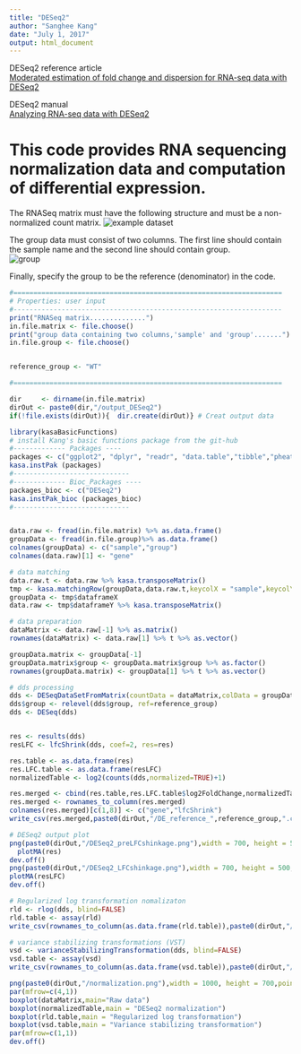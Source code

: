 ```yaml
---
title: "DESeq2"
author: "Sanghee Kang"
date: "July 1, 2017"
output: html_document
---
```

DESeq2 reference article   
[Moderated estimation of fold change and dispersion for RNA-seq data with DESeq2](https://genomebiology.biomedcentral.com/articles/10.1186/s13059-014-0550-8)

DESeq2 manual   
[Analyzing RNA-seq data with DESeq2](https://www.bioconductor.org/packages/devel/bioc/vignettes/DESeq2/inst/doc/DESeq2.html#input-data)  


# This code provides RNA sequencing normalization data and computation of differential expression.  
The RNASeq matrix must have the following structure and must be a non-normalized count matrix.
![example dataset](Figures/DESeq2_geneMatrix.png)  

The group data must consist of two columns. The first line should contain the sample name and the second line should contain group.  
![group](Figures/DESeq2_group.png)

  
Finally, specify the group to be the reference (denominator) in the code.  

```r
#===================================================================
# Properties: user input
#-------------------------------------------------------------------
print("RNASeq matrix..............")
in.file.matrix <- file.choose()
print("group data containing two columns,'sample' and 'group'.......")
in.file.group <- file.choose()


reference_group <- "WT"

#===================================================================

dir     <- dirname(in.file.matrix)
dirOut <- paste0(dir,"/output_DESeq2")
if(!file.exists(dirOut)){  dir.create(dirOut)} # Creat output data

library(kasaBasicFunctions)
# install Kang's basic functions package from the git-hub
#------------- Packages ----
packages <- c("ggplot2", "dplyr", "readr", "data.table","tibble","pheatmap")
kasa.instPak (packages)
#-----------------------------
#------------- Bioc_Packages ----
packages_bioc <- c("DESeq2")
kasa.instPak_bioc (packages_bioc)
#-----------------------------


data.raw <- fread(in.file.matrix) %>% as.data.frame()
groupData <- fread(in.file.group)%>% as.data.frame()
colnames(groupData) <- c("sample","group")
colnames(data.raw)[1] <- "gene"

# data matching
data.raw.t <- data.raw %>% kasa.transposeMatrix()
tmp <- kasa.matchingRow(groupData,data.raw.t,keycolX = "sample",keycolY ="sample")
groupData <- tmp$dataframeX
data.raw <- tmp$dataframeY %>% kasa.transposeMatrix()

# data preparation
dataMatrix <- data.raw[-1] %>% as.matrix()
rownames(dataMatrix) <- data.raw[1] %>% t %>% as.vector()

groupData.matrix <- groupData[-1] 
groupData.matrix$group <- groupData.matrix$group %>% as.factor()
rownames(groupData.matrix) <- groupData[1] %>% t %>% as.vector()

# dds processing
dds <- DESeqDataSetFromMatrix(countData = dataMatrix,colData = groupData.matrix,design = ~group)
dds$group <- relevel(dds$group, ref=reference_group)
dds <- DESeq(dds)


res <- results(dds)
resLFC <- lfcShrink(dds, coef=2, res=res)

res.table <- as.data.frame(res)
res.LFC.table <- as.data.frame(resLFC)
normalizedTable <- log2(counts(dds,normalized=TRUE)+1)

res.merged <- cbind(res.table,res.LFC.table$log2FoldChange,normalizedTable)
res.merged <- rownames_to_column(res.merged)
colnames(res.merged)[c(1,8)] <- c("gene","lfcShrink")
write_csv(res.merged,paste0(dirOut,"/DE_reference_",reference_group,".csv"))

# DESeq2 output plot
png(paste0(dirOut,"/DESeq2_preLFCshinkage.png"),width = 700, height = 500,pointsize = 12, bg = "white")
  plotMA(res)
dev.off()
png(paste0(dirOut,"/DESeq2_LFCshinkage.png"),width = 700, height = 500,pointsize = 12, bg = "white")
plotMA(resLFC)
dev.off()

# Regularized log transformation nomalizaton
rld <- rlog(dds, blind=FALSE)
rld.table <- assay(rld)
write_csv(rownames_to_column(as.data.frame(rld.table)),paste0(dirOut,"/Regularized_log_transformation.csv"))

# variance stabilizing transformations (VST)
vsd <- varianceStabilizingTransformation(dds, blind=FALSE)
vsd.table <- assay(vsd)
write_csv(rownames_to_column(as.data.frame(vsd.table)),paste0(dirOut,"/variance_stabilizing_transformation.csv"))

png(paste0(dirOut,"/normalization.png"),width = 1000, height = 700,pointsize = 12, bg = "white")
par(mfrow=c(4,1))
boxplot(dataMatrix,main="Raw data")
boxplot(normalizedTable,main = "DESeq2 normalization")
boxplot(rld.table,main = "Regularized log transformation")
boxplot(vsd.table,main = "Variance stabilizing transformation")
par(mfrow=c(1,1))
dev.off()


```

